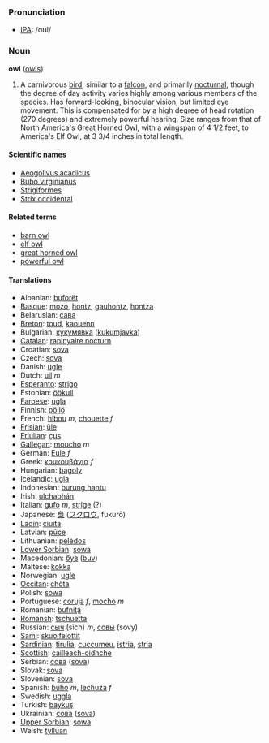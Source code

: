 === Pronunciation ===
*[[w:IPA|IPA]]: /ɑʊl/

=== Noun ===
'''owl''' ([[owls]])

#A carnivorous [[bird]], similar to a [[falcon]], and primarily [[nocturnal]], though the degree of day activity varies highly among various members of the species.  Has forward-looking, binocular vision, but limited eye movement.  This is compensated for by a high degree of head rotation (270 degrees) and extremely powerful hearing.  Size ranges from that of North America's Great Horned Owl, with a wingspan of 4 1/2 feet, to America's Elf Owl, at 3 3/4 inches in total length.

====Scientific names====
*[[Aeogolivus acadicus]]
*[[Bubo virginianus]]
*[[Strigiformes]]
*[[Strix occidental]]

==== Related terms ====
*[[barn owl]]
*[[elf owl]]
*[[great horned owl]]
*[[powerful owl]]

==== Translations ====
*Albanian: [[buforët]]
*[[Basque]]: [[mozo]], [[hontz]], [[gauhontz]], [[hontza]]
*Belarusian: [[сава]]
*[[Breton]]: [[toud]], [[kaouenn]]
*Bulgarian: [[кукумявка]] ([[kukumjavka]])
*[[Catalan]]: [[rapinyaire nocturn]]
*Croatian: [[sova]]
*Czech: [[sova]]
*Danish: [[ugle]]
*Dutch: [[uil]] ''m''
*[[Esperanto]]: [[strigo]]
*Estonian: [[öökull]]
*[[Faroese]]: [[ugla]]
*Finnish: [[pöllö]]
*French: [[hibou]] ''m'', [[chouette]] ''f''
*[[Frisian]]: [[ûle]]
*[[Friulian]]: [[çus]]
*[[Gallegan]]: [[moucho]] ''m''
*German: [[Eule]] ''f''
*Greek: [[κουκουβάγια]] ''f''
*Hungarian: [[bagoly]]
*Icelandic: [[ugla]]
*Indonesian: [[burung hantu]]
*Irish: [[ulchabhán]]
*Italian: [[gufo]] ''m'', [[strige]] (?)
*Japanese: [[梟]] ([[フクロウ]], fukurō)
*[[Ladin]]: [[ciuita]]
*Latvian: [[pūce]]
*Lithuanian: [[pelėdos]]
*[[Lower Sorbian]]: [[sowa]]
*Macedonian: [[був]] ([[buv]])
*Maltese: [[kokka]]
*Norwegian: [[ugle]]
*[[Occitan]]: [[chòta]]
*Polish: [[sowa]]
*Portuguese: [[coruja]] ''f'', [[mocho]] ''m''
*Romanian: [[bufniţă]]
*[[Romansh]]: [[tschuetta]]
*Russian: [[сыч]] (sich) ''m'', [[совы]] (sovy)
*[[Sami]]: [[skuolfelottit]]
*[[Sardinian]]: [[tirulia]], [[cuccumeu]], [[istria]], [[stria]]
*[[Scottish]]: [[cailleach-oidhche]]
*Serbian: [[сова]] ([[sova]])
*Slovak: [[sova]]
*Slovenian: [[sova]]
*Spanish: [[búho]] ''m'', [[lechuza]] ''f''
*Swedish: [[uggla]]
*Turkish: [[baykuş]]
*Ukrainian: [[сова]] ([[sova]])
*[[Upper Sorbian]]: [[sowa]]
*Welsh: [[tylluan]]